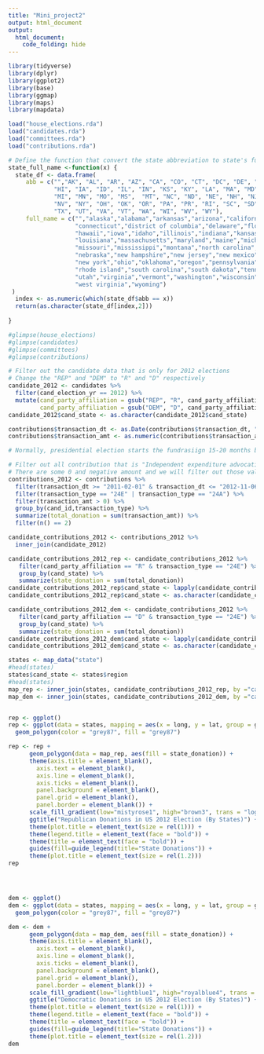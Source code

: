```yaml
---
title: "Mini_project2"
output: html_document
output:
  html_document:
    code_folding: hide
---
```


```r
library(tidyverse)
library(dplyr)
library(ggplot2)
library(base)
library(ggmap)
library(maps)
library(mapdata)
```


```r
load("house_elections.rda")
load("candidates.rda")
load("committees.rda")
load("contributions.rda")
```


```r
# Define the function that convert the state abbreviation to state's full name
state_full_name <-function(x) {
  state_df <- data.frame(
     abb = c("","AK", "AL", "AR", "AZ", "CA", "CO", "CT", "DC", "DE", "FL", "GA",
             "HI", "IA", "ID", "IL", "IN", "KS", "KY", "LA", "MA", "MD", "ME",
             "MI", "MN", "MO", "MS",  "MT", "NC", "ND", "NE", "NH", "NJ", "NM",
             "NV", "NY", "OH", "OK", "OR", "PA", "PR", "RI", "SC", "SD", "TN",
             "TX", "UT", "VA", "VT", "WA", "WI", "WV", "WY"),
     full_name = c("","alaska","alabama","arkansas","arizona","california","colorado",
                   "connecticut","district of columbia","delaware","florida","georgia",
                   "hawaii","iowa","idaho","illinois","indiana","kansas","kentucky",
                   "louisiana","massachusetts","maryland","maine","michigan","minnesota",
                   "missouri","mississippi","montana","north carolina","north dakota",
                   "nebraska","new hampshire","new jersey","new mexico","nevada",
                   "new york","ohio","oklahoma","oregon","pennsylvania","puerto rico",
                   "rhode island","south carolina","south dakota","tennessee","texas",
                   "utah","virginia","vermont","washington","wisconsin",
                   "west virginia","wyoming")
 )
  index <- as.numeric(which(state_df$abb == x))
  return(as.character(state_df[index,2]))
  
}
```


```r
#glimpse(house_elections)
#glimpse(candidates)
#glimpse(committees)
#glimpse(contributions)

# Filter out the candidate data that is only for 2012 elections 
# Change the "REP" and "DEM" to "R" and "D" respectively
candidate_2012 <- candidates %>%
  filter(cand_election_yr == 2012) %>%
  mutate(cand_party_affiliation = gsub("REP", "R", cand_party_affiliation),
         cand_party_affiliation = gsub("DEM", "D", cand_party_affiliation))
candidate_2012$cand_state <- as.character(candidate_2012$cand_state)

contributions$transaction_dt <- as.Date(contributions$transaction_dt, "%m%d%Y")
contributions$transaction_amt <- as.numeric(contributions$transaction_amt)

# Normally, presidential election starts the fundrasiign 15-20 months before the election. So we consider that after February, 2011 the donation is for 2012 election since the 2012 election is on Nov.6th 2012 and we assume that the donation for 2012 election ends at the end of 2012

# Filter out all contribution that is "Independent expenditure advocating/opposing election of candidate"
# There are some 0 and negative amount and we will filter out those values and only consider the positive values 
contributions_2012 <- contributions %>%
  filter(transaction_dt >= "2011-02-01" & transaction_dt <= "2012-11-06") %>%
  filter(transaction_type == "24E" | transaction_type == "24A") %>%
  filter(transaction_amt > 0) %>%
  group_by(cand_id,transaction_type) %>%
  summarize(total_donation = sum(transaction_amt)) %>%
  filter(n() == 2)

candidate_contributions_2012 <- contributions_2012 %>%
  inner_join(candidate_2012) 

candidate_contributions_2012_rep <- candidate_contributions_2012 %>%
   filter(cand_party_affiliation == "R" & transaction_type == "24E") %>%
   group_by(cand_state) %>%
   summarize(state_donation = sum(total_donation)) 
candidate_contributions_2012_rep$cand_state <- lapply(candidate_contributions_2012_rep$cand_state, FUN = state_full_name)
candidate_contributions_2012_rep$cand_state <- as.character(candidate_contributions_2012_rep$cand_state)

candidate_contributions_2012_dem <- candidate_contributions_2012 %>%
   filter(cand_party_affiliation == "D" & transaction_type == "24E") %>%
   group_by(cand_state) %>%
   summarize(state_donation = sum(total_donation))
candidate_contributions_2012_dem$cand_state <- lapply(candidate_contributions_2012_dem$cand_state, FUN = state_full_name)
candidate_contributions_2012_dem$cand_state <- as.character(candidate_contributions_2012_dem$cand_state)

states <- map_data("state")
#head(states)
states$cand_state <- states$region
#head(states)
map_rep <- inner_join(states, candidate_contributions_2012_rep, by ="cand_state")
map_dem <- inner_join(states, candidate_contributions_2012_dem, by ="cand_state")


rep <- ggplot()
rep <- ggplot(data = states, mapping = aes(x = long, y = lat, group = group)) + 
  geom_polygon(color = "grey87", fill = "grey87")

rep <- rep + 
      geom_polygon(data = map_rep, aes(fill = state_donation)) +
      theme(axis.title = element_blank(),
        axis.text = element_blank(),
        axis.line = element_blank(),
        axis.ticks = element_blank(),
        panel.background = element_blank(),
        panel.grid = element_blank(), 
        panel.border = element_blank()) + 
      scale_fill_gradient(low="mistyrose1", high="brown3", trans = "log") + 
      ggtitle("Republican Donations in US 2012 Election (By States)") + 
      theme(plot.title = element_text(size = rel(1))) + 
      theme(legend.title = element_text(face = "bold")) + 
      theme(title = element_text(face = "bold")) + 
      guides(fill=guide_legend(title="State Donations")) + 
      theme(plot.title = element_text(size = rel(1.2)))
rep




dem <- ggplot()
dem <- ggplot(data = states, mapping = aes(x = long, y = lat, group = group)) + 
  geom_polygon(color = "grey87", fill = "grey87")

dem <- dem + 
      geom_polygon(data = map_dem, aes(fill = state_donation)) +
      theme(axis.title = element_blank(),
        axis.text = element_blank(),
        axis.line = element_blank(),
        axis.ticks = element_blank(),
        panel.background = element_blank(),
        panel.grid = element_blank(), 
        panel.border = element_blank()) + 
      scale_fill_gradient(low="lightblue1", high="royalblue4", trans = "log") + 
      ggtitle("Democratic Donations in US 2012 Election (By States)") + 
      theme(plot.title = element_text(size = rel(1))) + 
      theme(legend.title = element_text(face = "bold")) + 
      theme(title = element_text(face = "bold")) + 
      guides(fill=guide_legend(title="State Donations")) + 
      theme(plot.title = element_text(size = rel(1.2)))
dem


```

